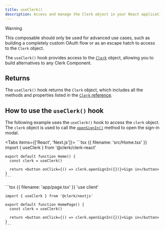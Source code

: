 ```yaml
---
title: useClerk()
description: Access and manage the Clerk object in your React application with Clerk's useClerk() hook.
---
```


> [!WARNING]
> This composable should only be used for advanced use cases, such as building a completely custom OAuth flow or as an escape hatch to access to the `Clerk` object.

The `useClerk()` hook provides access to the [`Clerk`](/docs/references/javascript/clerk) object, allowing you to build alternatives to any Clerk Component.

## Returns

The `useClerk()` hook returns the `Clerk` object, which includes all the methods and properties listed in the [`Clerk` reference](/docs/references/javascript/clerk).

## How to use the `useClerk()` hook

The following example uses the `useClerk()` hook to access the `clerk` object. The `clerk` object is used to call the [`openSignIn()`](/docs/references/javascript/clerk#sign-in) method to open the sign-in modal.

<Tabs items={['React', 'Next.js']}>
  <Tab>
    ```tsx {{ filename: 'src/Home.tsx' }}
    import { useClerk } from '@clerk/clerk-react'

    export default function Home() {
      const clerk = useClerk()

      return <button onClick={() => clerk.openSignIn({})}>Sign in</button>
    }
    ```
  </Tab>

  <Tab>
    ```tsx {{ filename: 'app/page.tsx' }}
    'use client'

    import { useClerk } from '@clerk/nextjs'

    export default function HomePage() {
      const clerk = useClerk()

      return <button onClick={() => clerk.openSignIn({})}>Sign in</button>
    }
    ```
  </Tab>
</Tabs>
